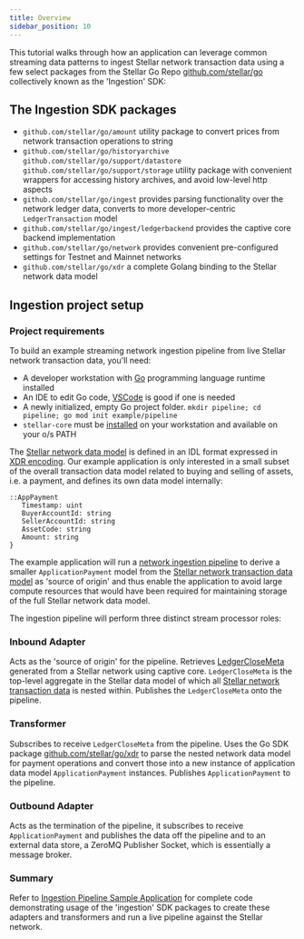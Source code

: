 ```yaml
---
title: Overview
sidebar_position: 10
---
```


This tutorial walks through how an application can leverage common streaming data patterns to ingest Stellar network transaction data using a few select packages from the Stellar Go Repo [github.com/stellar/go](https://github.com/stellar/go/blob/master/) collectively known as the 'Ingestion' SDK:

## The Ingestion SDK packages

- `github.com/stellar/go/amount` utility package to convert prices from network transaction operations to string
- `github.com/stellar/go/historyarchive` `github.com/stellar/go/support/datastore` `github.com/stellar/go/support/storage` utility package with convenient wrappers for accessing history archives, and avoid low-level http aspects
- `github.com/stellar/go/ingest` provides parsing functionality over the network ledger data, converts to more developer-centric `LedgerTransaction` model
- `github.com/stellar/go/ingest/ledgerbackend` provides the captive core backend implementation
- `github.com/stellar/go/network` provides convenient pre-configured settings for Testnet and Mainnet networks
- `github.com/stellar/go/xdr` a complete Golang binding to the Stellar network data model

## Ingestion project setup

### Project requirements

To build an example streaming network ingestion pipeline from live Stellar network transaction data, you'll need:

- A developer workstation with [Go](https://go.dev/learn/) programming language runtime installed
- An IDE to edit Go code, [VSCode](https://code.visualstudio.com/download) is good if one is needed
- A newly initialized, empty Go project folder. `mkdir pipeline; cd pipeline; go mod init example/pipeline`
- `stellar-core` must be [installed](../../../validators/admin-guide/installation.mdx) on your workstation and available on your o/s PATH

The [Stellar network data model](../../../learn/fundamentals/stellar-data-structures/README.mdx) is defined in an IDL format expressed in [XDR encoding](https://github.com/stellar/stellar-xdr). Our example application is only interested in a small subset of the overall transaction data model related to buying and selling of assets, i.e. a payment, and defines its own data model internally:

<CodeExample>

```
::AppPayment
   Timestamp: uint
   BuyerAccountId: string
   SellerAccountId: string
   AssetCode: string
   Amount: string
}
```

</CodeExample>

The example application will run a [network ingestion pipeline](https://github.com/stellar/go/blob/master/ingest/doc.go) to derive a smaller `ApplicationPayment` model from the [Stellar network transaction data model](../../../learn/fundamentals/stellar-data-structures/README.mdx) as 'source of origin' and thus enable the application to avoid large compute resources that would have been required for maintaining storage of the full Stellar network data model.

The ingestion pipeline will perform three distinct stream processor roles:

### Inbound Adapter

Acts as the 'source of origin' for the pipeline. Retrieves [LedgerCloseMeta](https://github.com/stellar/go/blob/f30d11432e81c7a7cbb739a694520f729bbb31dd/xdr/xdr_generated.go#L18358) generated from a Stellar network using captive core. `LedgerCloseMeta` is the top-level aggregate in the Stellar data model of which all [Stellar network transaction data](../../../learn/fundamentals/stellar-data-structures/README.mdx) is nested within. Publishes the `LedgerCloseMeta` onto the pipeline.

### Transformer

Subscribes to receive `LedgerCloseMeta` from the pipeline. Uses the Go SDK package [github.com/stellar/go/xdr](https://github.com/stellar/go/tree/master/xdr) to parse the nested network data model for payment operations and convert those into a new instance of application data model `ApplicationPayment` instances. Publishes `ApplicationPayment` to the pipeline.

### Outbound Adapter

Acts as the termination of the pipeline, it subscribes to receive `ApplicationPayment` and publishes the data off the pipeline and to an external data store, a ZeroMQ Publisher Socket, which is essentially a message broker.

### Summary

Refer to [Ingestion Pipeline Sample Application](./ingestion-pipeline-code.mdx) for complete code demonstrating usage of the 'ingestion' SDK packages to create these adapters and transformers and run a live pipeline against the Stellar network.
